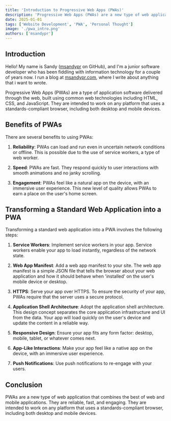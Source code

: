 ```yaml
---
title: 'Introduction to Progressive Web Apps (PWAs)'
description: 'Progressive Web Apps (PWAs) are a new type of web application that combines the best of web and mobile applications.'
date: 2025-01-01
tags: ['Website Development', 'PWA', 'Personal Thought']
image: './pwa_intro.png'
authors: ['msandypr']
---
```


## Introduction

Hello! My name is Sandy ([msandypr](https://github.com/msandypr) on GitHub), and I'm a junior software developer who has been fiddling with information technology for a couple of years now. I run a blog at [msandypr.com](https://msandypr.com), where I write about anything that i want to wrote.

Progressive Web Apps (PWAs) are a type of application software delivered through the web, built using common web technologies including HTML, CSS, and JavaScript. They are intended to work on any platform that uses a standards-compliant browser, including both desktop and mobile devices.

## Benefits of PWAs

There are several benefits to using PWAs:

1. **Reliability**: PWAs can load and run even in uncertain network conditions or offline. This is possible due to the use of service workers, a type of web worker.

2. **Speed**: PWAs are fast. They respond quickly to user interactions with smooth animations and no janky scrolling.

3. **Engagement**: PWAs feel like a natural app on the device, with an immersive user experience. This new level of quality allows PWAs to earn a place on the user's home screen.

## Transforming a Standard Web Application into a PWA

Transforming a standard web application into a PWA involves the following steps:

1. **Service Workers**: Implement service workers in your app. Service workers enable your app to load instantly, regardless of the network state.

2. **Web App Manifest**: Add a web app manifest to your site. The web app manifest is a simple JSON file that tells the browser about your web application and how it should behave when 'installed' on the user's mobile device or desktop.

3. **HTTPS**: Serve your app over HTTPS. To ensure the security of your app, PWAs require that the server uses a secure protocol.

4. **Application Shell Architecture**: Adopt the application shell architecture. This design concept separates the core application infrastructure and UI from the data. Your app will load quickly on the user's device and update the content in a reliable way.

5. **Responsive Design**: Ensure your app fits any form factor: desktop, mobile, tablet, or whatever comes next.

6. **App-Like Interactions**: Make your app feel like a native app on the device, with an immersive user experience.

7. **Push Notifications**: Use push notifications to re-engage with your users.

## Conclusion

PWAs are a new type of web application that combines the best of web and mobile applications. They are reliable, fast, and engaging. They are intended to work on any platform that uses a standards-compliant browser, including both desktop and mobile devices.